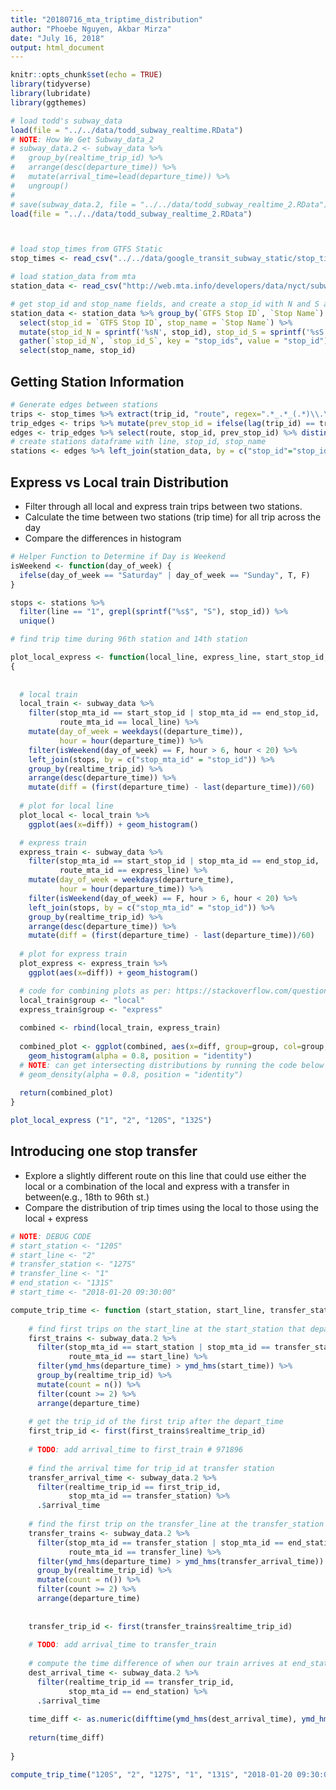 ```yaml
---
title: "20180716_mta_triptime_distribution"
author: "Phoebe Nguyen, Akbar Mirza"
date: "July 16, 2018"
output: html_document
---
```


```r
knitr::opts_chunk$set(echo = TRUE)
library(tidyverse)
library(lubridate)
library(ggthemes)

# load todd's subway_data
load(file = "../../data/todd_subway_realtime.RData")
# NOTE: How We Get Subway_data_2
# subway_data.2 <- subway_data %>%
#   group_by(realtime_trip_id) %>%
#   arrange(desc(departure_time)) %>%
#   mutate(arrival_time=lead(departure_time)) %>%
#   ungroup()
# 
# save(subway_data.2, file = "../../data/todd_subway_realtime_2.RData")
load(file = "../../data/todd_subway_realtime_2.RData")



# load stop_times from GTFS Static
stop_times <- read_csv("../../data/google_transit_subway_static/stop_times.txt")

# load station_data from mta
station_data <- read_csv("http://web.mta.info/developers/data/nyct/subway/Stations.csv")

# get stop_id and stop_name fields, and create a stop_id with N and S appended
station_data <- station_data %>% group_by(`GTFS Stop ID`, `Stop Name`) %>%
  select(stop_id = `GTFS Stop ID`, stop_name = `Stop Name`) %>%
  mutate(stop_id_N = sprintf('%sN', stop_id), stop_id_S = sprintf('%sS', stop_id)) %>%
  gather(`stop_id_N`, `stop_id_S`, key = "stop_ids", value = "stop_id") %>%
  select(stop_name, stop_id)
```
## Getting Station Information

```r
# Generate edges between stations
trips <- stop_times %>% extract(trip_id, "route", regex=".*_.*_(.*)\\.\\..*", remove = FALSE)
trip_edges <- trips %>% mutate(prev_stop_id = ifelse(lag(trip_id) == trip_id, lag(stop_id), NA))
edges <- trip_edges %>% select(route, stop_id, prev_stop_id) %>% distinct()
# create stations dataframe with line, stop_id, stop_name
stations <- edges %>% left_join(station_data, by = c("stop_id"="stop_id")) %>% select(line=route, stop_id, stop_name)

```
## Express vs Local train Distribution

- Filter through all local and express train trips between two stations. 
- Calculate the time between two stations (trip time) for all trip across the day
- Compare the differences in histogram

```r
# Helper Function to Determine if Day is Weekend
isWeekend <- function(day_of_week) {
  ifelse(day_of_week == "Saturday" | day_of_week == "Sunday", T, F)
}

stops <- stations %>%
  filter(line == "1", grepl(sprintf("%s$", "S"), stop_id)) %>%
  unique()

# find trip time during 96th station and 14th station

plot_local_express <- function(local_line, express_line, start_stop_id, end_stop_id)
{
  
  
  # local train
  local_train <- subway_data %>%
    filter(stop_mta_id == start_stop_id | stop_mta_id == end_stop_id,
           route_mta_id == local_line) %>%
    mutate(day_of_week = weekdays((departure_time)),
           hour = hour(departure_time)) %>%
    filter(isWeekend(day_of_week) == F, hour > 6, hour < 20) %>%
    left_join(stops, by = c("stop_mta_id" = "stop_id")) %>%
    group_by(realtime_trip_id) %>% 
    arrange(desc(departure_time)) %>%
    mutate(diff = (first(departure_time) - last(departure_time))/60)
  
  # plot for local line
  plot_local <- local_train %>%
    ggplot(aes(x=diff)) + geom_histogram()

  # express train
  express_train <- subway_data %>%
    filter(stop_mta_id == start_stop_id | stop_mta_id == end_stop_id,
           route_mta_id == express_line) %>%
    mutate(day_of_week = weekdays(departure_time),
           hour = hour(departure_time)) %>%
    filter(isWeekend(day_of_week) == F, hour > 6, hour < 20) %>%
    left_join(stops, by = c("stop_mta_id" = "stop_id")) %>%
    group_by(realtime_trip_id) %>%
    arrange(desc(departure_time)) %>%
    mutate(diff = (first(departure_time) - last(departure_time))/60)
  
  # plot for express train
  plot_express <- express_train %>%
    ggplot(aes(x=diff)) + geom_histogram()

  # code for combining plots as per: https://stackoverflow.com/questions/21192002/how-to-combine-2-plots-ggplot-into-one-plot
  local_train$group <- "local"
  express_train$group <- "express"
  
  combined <- rbind(local_train, express_train)
  
  combined_plot <- ggplot(combined, aes(x=diff, group=group, col=group, fill=group)) +
    geom_histogram(alpha = 0.8, position = "identity")
  # NOTE: can get intersecting distributions by running the code below 
  # geom_density(alpha = 0.8, position = "identity")
  
  return(combined_plot)
}

plot_local_express ("1", "2", "120S", "132S")
```

## Introducing one stop transfer

- Explore a slightly different route on this line that could use either the local or a combination of the local and express with a transfer in between(e.g., 18th to 96th st.)
- Compare the distribution of trip times using the local to those using the local + express

```r

# NOTE: DEBUG CODE  
# start_station <- "120S"
# start_line <- "2"
# transfer_station <- "127S"
# transfer_line <- "1"
# end_station <- "131S"
# start_time <- "2018-01-20 09:30:00"

compute_trip_time <- function (start_station, start_line, transfer_station, transfer_line, end_station, start_time) {
    
    # find first trips on the start_line at the start_station that depart after start_time
    first_trains <- subway_data.2 %>%
      filter(stop_mta_id == start_station | stop_mta_id == transfer_station,
             route_mta_id == start_line) %>%
      filter(ymd_hms(departure_time) > ymd_hms(start_time)) %>%
      group_by(realtime_trip_id) %>%
      mutate(count = n()) %>%
      filter(count >= 2) %>%
      arrange(departure_time)
    
    # get the trip_id of the first trip after the depart_time
    first_trip_id <- first(first_trains$realtime_trip_id)
    
    # TODO: add arrival_time to first_train # 971896
    
    # find the arrival time for trip_id at transfer station
    transfer_arrival_time <- subway_data.2 %>%
      filter(realtime_trip_id == first_trip_id,
             stop_mta_id == transfer_station) %>%
      .$arrival_time
    
    # find the first trip on the transfer_line at the transfer_station that departs after the arrival_time of our express train
    transfer_trains <- subway_data.2 %>%
      filter(stop_mta_id == transfer_station | stop_mta_id == end_station,
             route_mta_id == transfer_line) %>%
      filter(ymd_hms(departure_time) > ymd_hms(transfer_arrival_time)) %>%
      group_by(realtime_trip_id) %>%
      mutate(count = n()) %>%
      filter(count >= 2) %>%
      arrange(departure_time)
      
    
    transfer_trip_id <- first(transfer_trains$realtime_trip_id)
    
    # TODO: add arrival_time to transfer_train
    
    # compute the time difference of when our train arrives at end_station and start_time
    dest_arrival_time <- subway_data.2 %>%
      filter(realtime_trip_id == transfer_trip_id,
             stop_mta_id == end_station) %>%
      .$arrival_time
    
    time_diff <- as.numeric(difftime(ymd_hms(dest_arrival_time), ymd_hms(start_time)), units = "mins")
    
    return(time_diff)
    
}

compute_trip_time("120S", "2", "127S", "1", "131S", "2018-01-20 09:30:00")

```
